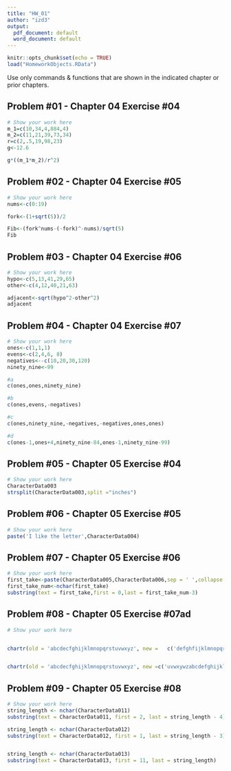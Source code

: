 ```yaml
---
title: "HW_01"
author: "izd3"
output:
  pdf_document: default
  word_document: default
---
```


```r
knitr::opts_chunk$set(echo = TRUE)
load("HomeworkObjects.RData")
```


Use only commands \& functions that are shown in the indicated chapter or prior chapters.

\newpage

## Problem #01 - Chapter 04 Exercise #04

```r
# Show your work here
m_1=c(10,34,4,884,4)
m_2=c(11,21,39,73,34)
r=c(2,.5,19,98,23)
g<-12.6

g*((m_1*m_2)/r^2)
```



\newpage

## Problem #02 - Chapter 04 Exercise #05

```r
# Show your work here
nums<-c(0:19)

fork<-(1+sqrt(5))/2

Fib<-(fork^nums-(-fork)^-nums)/sqrt(5)
Fib

```

\newpage

## Problem #03 - Chapter 04 Exercise #06

```r
# Show your work here
hypo<-c(5,13,41,29,65)
other<-c(4,12,40,21,63)

adjacent<-sqrt(hypo^2-other^2)
adjacent

```

\newpage

## Problem #04 - Chapter 04 Exercise #07

```r
# Show your work here
ones<-c(1,1,1)
evens<-c(2,4,6, 8)
negatives<--c(10,20,30,120)
ninety_nine<-99

#a
c(ones,ones,ninety_nine)

#b
c(ones,evens,-negatives)

#c
c(ones,ninety_nine,-negatives,-negatives,ones,ones)

#d
c(ones-1,ones+4,ninety_nine-84,ones-1,ninety_nine-99)

```




\newpage

## Problem #05 - Chapter 05 Exercise #04

```r
# Show your work here
CharacterData003
strsplit(CharacterData003,split ="inches")
```

\newpage

## Problem #06 - Chapter 05 Exercise #05

```r
# Show your work here
paste('I like the letter',CharacterData004)

```

\newpage

## Problem #07 - Chapter 05 Exercise #06

```r
# Show your work here
first_take<-paste(CharacterData005,CharacterData006,sep = ' ',collapse = ' ')
first_take_num<-nchar(first_take)
substring(text = first_take,first = 0,last = first_take_num-3)

```

\newpage

## Problem #08 - Chapter 05 Exercise #07ad

```r
# Show your work here


chartr(old = 'abcdecfghijklmnopqrstuvwxyz', new =	c('defghfijklmnopqrstuvwxyzabc') ,CharacterData007)


chartr(old = 'abcdecfghijklmnopqrstuvwxyz', new =c('uvwxywzabcdefghijklmnopqrst'),CharacterData010)


```

\newpage

## Problem #09 - Chapter 05 Exercise #08

```r
# Show your work here
string_length <- nchar(CharacterData011)
substring(text = CharacterData011, first = 2, last = string_length - 4)

string_length <- nchar(CharacterData012)
substring(text = CharacterData012, first = 1, last = string_length - 3)


string_length <- nchar(CharacterData013)
substring(text = CharacterData013, first = 11, last = string_length)

```